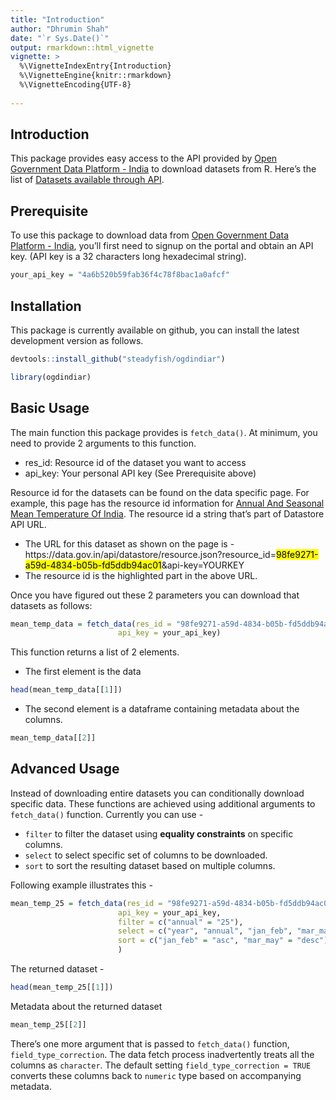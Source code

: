 ```yaml
---
title: "Introduction"
author: "Dhrumin Shah"
date: "`r Sys.Date()`"
output: rmarkdown::html_vignette
vignette: >
  %\VignetteIndexEntry{Introduction}
  %\VignetteEngine{knitr::rmarkdown}
  %\VignetteEncoding{UTF-8}
  
---
```


## Introduction

This package provides easy access to the API provided by [Open Government Data Platform - India](https://data.gov.in) to download datasets from R. Here's the list of [Datasets available through API](https://data.gov.in/catalogs#path=is_api/1).

## Prerequisite

To use this package to download data from [Open Government Data Platform - India](https://data.gov.in), you'll first need to signup on the portal and obtain an API key. (API key is a 32 characters long hexadecimal string).

```r
your_api_key = "4a6b520b59fab36f4c78f8bac1a0afcf"
```

## Installation

This package is currently available on github, you can install the latest development version as follows.

```r
devtools::install_github("steadyfish/ogdindiar")

library(ogdindiar)
```

## Basic Usage

The main function this package provides is `fetch_data()`. At minimum, you need to provide 2 arguments to this function.

* res_id: Resource id of the dataset you want to access
* api_key: Your personal API key (See Prerequisite above)

Resource id for the datasets can be found on the data specific page. For example, this page has the resource id information for [Annual And Seasonal Mean Temperature Of India](https://data.gov.in/resources/annual-and-seasonal-mean-temperature-india/api). The resource id a string that's part of Datastore API URL. 

* The URL for this dataset as shown on the page is - https://data.gov.in/api/datastore/resource.json?resource_id=<mark>98fe9271-a59d-4834-b05b-fd5ddb94ac01</mark>&api-key=YOURKEY 
* The resource id is the highlighted part in the above URL.

Once you have figured out these 2 parameters you can download that datasets as follows: 

```r
mean_temp_data = fetch_data(res_id = "98fe9271-a59d-4834-b05b-fd5ddb94ac01",
                        api_key = your_api_key)
```

This function returns a list of 2 elements.

* The first element is the data

```r
head(mean_temp_data[[1]])
```

* The second element is a dataframe containing metadata about the columns.

```r
mean_temp_data[[2]]
```

## Advanced Usage

Instead of downloading entire datasets you can conditionally download specific data. These functions are achieved using additional arguments to `fetch_data()` function. Currently you can use -

* `filter` to filter the dataset using __equality constraints__ on specific columns.
* `select` to select specific set of columns to be downloaded.
* `sort` to sort the resulting dataset based on multiple columns.

Following example illustrates this -

```r
mean_temp_25 = fetch_data(res_id = "98fe9271-a59d-4834-b05b-fd5ddb94ac01",
                        api_key = your_api_key,
                        filter = c("annual" = "25"),
                        select = c("year", "annual", "jan_feb", "mar_may", "jun_sep", "oct_dec"),
                        sort = c("jan_feb" = "asc", "mar_may" = "desc")
                        )
```

The returned dataset -

```r
head(mean_temp_25[[1]])
```

Metadata about the returned dataset

```r
mean_temp_25[[2]]
```

There's one more argument that is passed to `fetch_data()` function, `field_type_correction`. The data fetch process inadvertently treats all the columns as `character`. The default setting `field_type_correction = TRUE` converts these columns back to `numeric` type based on accompanying metadata.

